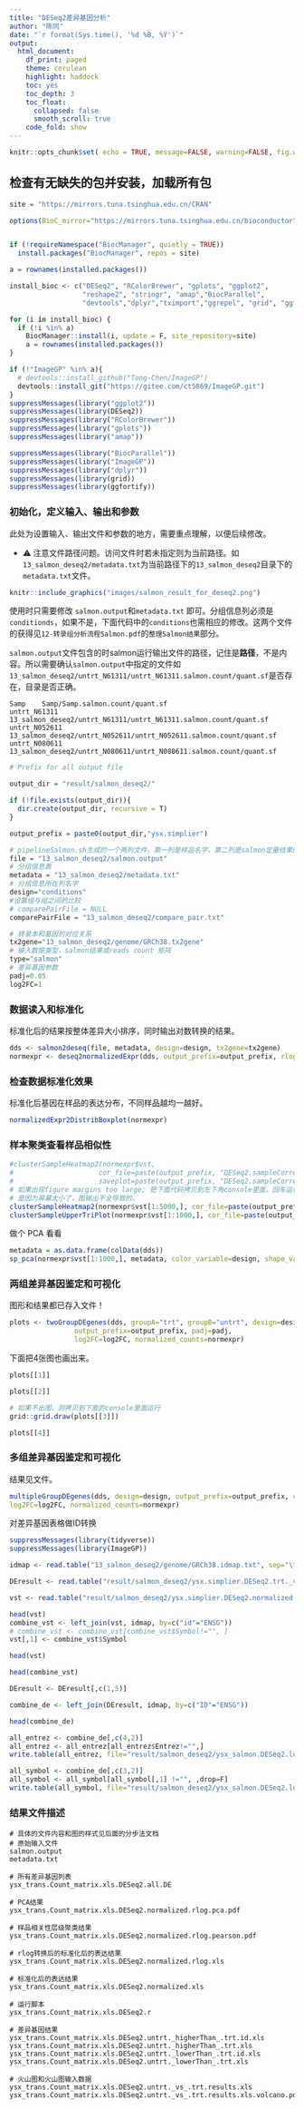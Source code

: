 ```yaml
---
title: "DESeq2差异基因分析"
author: "陈同"
date: "`r format(Sys.time(), '%d %B, %Y')`"
output:
  html_document:
    df_print: paged
    theme: cerulean
    highlight: haddock
    toc: yes
    toc_depth: 3
    toc_float:
      collapsed: false
      smooth_scroll: true
    code_fold: show
---
```



```r
knitr::opts_chunk$set( echo = TRUE, message=FALSE, warning=FALSE, fig.width=8 )
```

## 检查有无缺失的包并安装，加载所有包


```r
site = "https://mirrors.tuna.tsinghua.edu.cn/CRAN"

options(BioC_mirror="https://mirrors.tuna.tsinghua.edu.cn/bioconductor")


if (!requireNamespace("BiocManager", quietly = TRUE))
  install.packages("BiocManager", repos = site)

a = rownames(installed.packages())

install_bioc <- c("DESeq2", "RColorBrewer", "gplots", "ggplot2", 
                  "reshape2", "stringr", "amap","BiocParallel",
                  "devtools","dplyr","tximport","ggrepel", "grid", "ggfortify")

for (i in install_bioc) {
  if (!i %in% a)
    BiocManager::install(i, update = F, site_repository=site)
    a = rownames(installed.packages())
}

if (!"ImageGP" %in% a){
  # devtools::install_github("Tong-Chen/ImageGP")
  devtools::install_git("https://gitee.com/ct5869/ImageGP.git")
}
suppressMessages(library("ggplot2"))
suppressMessages(library(DESeq2))
suppressMessages(library("RColorBrewer"))
suppressMessages(library("gplots"))
suppressMessages(library("amap"))

suppressMessages(library("BiocParallel"))
suppressMessages(library("ImageGP"))
suppressMessages(library("dplyr"))
suppressMessages(library(grid))
suppressMessages(library(ggfortify))
```



### 初始化，定义输入、输出和参数

此处为设置输入、输出文件和参数的地方，需要重点理解，以便后续修改。

* ⚠️ 注意文件路径问题。访问文件时若未指定则为当前路径。如`13_salmon_deseq2/metadata.txt`为当前路径下的`13_salmon_deseq2`目录下的`metadata.txt`文件。

```r
knitr::include_graphics("images/salmon_result_for_deseq2.png")
```

使用时只需要修改 `salmon.output`和`metadata.txt` 即可。分组信息列必须是`conditionds`，如果不是，下面代码中的`conditions`也需相应的修改。这两个文件的获得见`12-转录组分析流程Salmon.pdf`的`整理Salmon结果`部分。

`salmon.output`文件包含的时salmon运行输出文件的路径，记住是**路径**，不是内容。所以需要确认`salmon.output`中指定的文件如`13_salmon_deseq2/untrt_N61311/untrt_N61311.salmon.count/quant.sf`是否存在，目录是否正确。


```
Samp	Samp/Samp.salmon.count/quant.sf
untrt_N61311	13_salmon_deseq2/untrt_N61311/untrt_N61311.salmon.count/quant.sf
untrt_N052611	13_salmon_deseq2/untrt_N052611/untrt_N052611.salmon.count/quant.sf
untrt_N080611	13_salmon_deseq2/untrt_N080611/untrt_N080611.salmon.count/quant.sf
```


```r
# Prefix for all output file 

output_dir = "result/salmon_deseq2/"

if (!file.exists(output_dir)){
  dir.create(output_dir, recursive = T)
}

output_prefix = paste0(output_dir,"ysx.simplier")

# pipelineSalmon.sh生成的一个两列文件，第一列是样品名字，第二列是salmon定量结果的位置，注意第二列文件的路径
file = "13_salmon_deseq2/salmon.output"
# 分组信息表
metadata = "13_salmon_deseq2/metadata.txt"
# 分组信息所在列名字
design="conditions"
#设置组与组之间的比较
# comparePairFile = NULL
comparePairFile = "13_salmon_deseq2/compare_pair.txt"

# 转录本和基因的对应关系
tx2gene="13_salmon_deseq2/genome/GRCh38.tx2gene"
# 输入数据类型，salmon结果或reads count 矩阵
type="salmon"
# 差异基因参数
padj=0.05
log2FC=1
```

### 数据读入和标准化

标准化后的结果按整体差异大小排序，同时输出对数转换的结果。

```r
dds <- salmon2deseq(file, metadata, design=design, tx2gene=tx2gene)
normexpr <- deseq2normalizedExpr(dds, output_prefix=output_prefix, rlog=F, vst=T, design=design)
```

### 检查数据标准化效果

标准化后基因在样品的表达分布，不同样品越均一越好。

```r
normalizedExpr2DistribBoxplot(normexpr)
```

### 样本聚类查看样品相似性

```r
#clusterSampleHeatmap2(normexpr$vst, 
#                     cor_file=paste(output_prefix, "DESeq2.sampleCorrelation.txt", sep="."), 
#                     saveplot=paste(output_prefix, "DESeq2.sampleCorrelation.pdf", sep="."))
# 如果出现figure margins too large; 把下面代码拷贝到左下角console里面，回车运行即可
# 是因为屏幕太小了，图输出不全导致的。
clusterSampleHeatmap2(normexpr$vst[1:5000,], cor_file=paste(output_prefix, "DESeq2.sampleCorrelation.txt", sep="."))
clusterSampleUpperTriPlot(normexpr$vst[1:1000,], cor_file=paste(output_prefix, "DESeq2.sampleCorrelation.txt", sep="."))
```

做个 PCA 看看

```r
metadata = as.data.frame(colData(dds))
sp_pca(normexpr$vst[1:1000,], metadata, color_variable=design, shape_variable = design) + aes(size=1) + guides(size = "none")
```

### 两组差异基因鉴定和可视化

图形和结果都已存入文件！

```r
plots <- twoGroupDEgenes(dds, groupA="trt", groupB="untrt", design=design, 
                output_prefix=output_prefix, padj=padj, 
                log2FC=log2FC, normalized_counts=normexpr)
```

下面把4张图也画出来。

```r
plots[[1]]
```

```r
plots[[2]]
```

```r
# 如果不出图，则拷贝到下面的console里面运行
grid::grid.draw(plots[[3]])
```

```r
plots[[4]]
```



### 多组差异基因鉴定和可视化

结果见文件。



```r
multipleGroupDEgenes(dds, design=design, output_prefix=output_prefix, comparePairFile=comparePairFile, padj=padj, 
log2FC=log2FC, normalized_counts=normexpr)
```


对差异基因表格做ID转换

```r
suppressMessages(library(tidyverse))
suppressMessages(library(ImageGP))

idmap <- read.table("13_salmon_deseq2/genome/GRCh38.idmap.txt", sep="\t", header=T, row.names=NULL, quote="")

DEresult <- read.table("result/salmon_deseq2/ysx.simplier.DESeq2.trt._vs_.untrt.results.txt", sep="\t", header=T, row.names=NULL, quote="")

vst <- read.table("result/salmon_deseq2/ysx.simplier.DESeq2.normalized.vst.txt", sep="\t", header=T, row.names=NULL, quote="")

head(vst)
combine_vst <- left_join(vst, idmap, by=c("id"="ENSG"))
# combine_vst <- combine_vst[combine_vst$Symbol!="", ]
vst[,1] <- combine_vst$Symbol

head(vst)

head(combine_vst)

DEresult <- DEresult[,c(1,5)]

combine_de <- left_join(DEresult, idmap, by=c("ID"="ENSG"))

head(combine_de)

all_entrez <- combine_de[,c(4,2)]
all_entrez <- all_entrez[all_entrez$Entrez!="",]
write.table(all_entrez, file="result/salmon_deseq2/ysx_salmon.DESeq2.log2fc_ranked.entrez.txt", quote=F, sep="\t", row.names=F, col.names=T)

all_symbol <- combine_de[,c(3,2)]
all_symbol <- all_symbol[all_symbol[,1] !="", ,drop=F]
write.table(all_symbol, file="result/salmon_deseq2/ysx_salmon.DESeq2.log2fc_ranked.symbol.txt", quote=F, sep="\t", row.names=F, col.names=T)
```

### 结果文件描述

```
# 具体的文件内容和图的样式见后面的分步法文档
# 原始输入文件
salmon.output
metadata.txt

# 所有差异基因列表
ysx_trans.Count_matrix.xls.DESeq2.all.DE

# PCA结果
ysx_trans.Count_matrix.xls.DESeq2.normalized.rlog.pca.pdf

# 样品相关性层级聚类结果
ysx_trans.Count_matrix.xls.DESeq2.normalized.rlog.pearson.pdf

# rlog转换后的标准化后的表达结果
ysx_trans.Count_matrix.xls.DESeq2.normalized.rlog.xls

# 标准化后的表达结果
ysx_trans.Count_matrix.xls.DESeq2.normalized.xls

# 运行脚本
ysx_trans.Count_matrix.xls.DESeq2.r

# 差异基因结果
ysx_trans.Count_matrix.xls.DESeq2.untrt._higherThan_.trt.id.xls
ysx_trans.Count_matrix.xls.DESeq2.untrt._higherThan_.trt.xls
ysx_trans.Count_matrix.xls.DESeq2.untrt._lowerThan_.trt.id.xls
ysx_trans.Count_matrix.xls.DESeq2.untrt._lowerThan_.trt.xls

# 火山图和火山图输入数据
ysx_trans.Count_matrix.xls.DESeq2.untrt._vs_.trt.results.xls
ysx_trans.Count_matrix.xls.DESeq2.untrt._vs_.trt.results.xls.volcano.pdf
```

